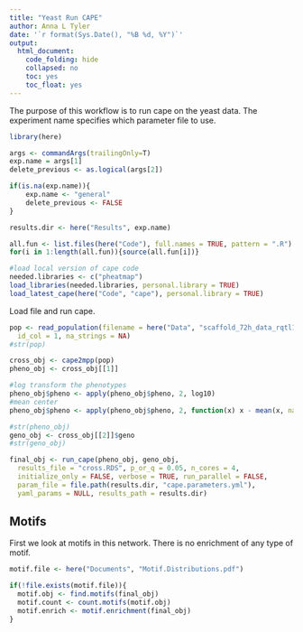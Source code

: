 ```yaml
---
title: "Yeast Run CAPE"
author: Anna L Tyler
date: '`r format(Sys.Date(), "%B %d, %Y")`'
output: 
  html_document:
    code_folding: hide
    collapsed: no
    toc: yes
    toc_float: yes
---
```


The purpose of this workflow is to run cape on the yeast data.
The experiment name specifies which parameter file to use.

```r
library(here)

args <- commandArgs(trailingOnly=T)
exp.name = args[1]
delete_previous <- as.logical(args[2])

if(is.na(exp.name)){
    exp.name <- "general"
    delete_previous <- FALSE
}

results.dir <- here("Results", exp.name)
```

```r
all.fun <- list.files(here("Code"), full.names = TRUE, pattern = ".R")
for(i in 1:length(all.fun)){source(all.fun[i])}
```

```r
#load local version of cape code
needed.libraries <- c("pheatmap")
load_libraries(needed.libraries, personal.library = TRUE)
load_latest_cape(here("Code", "cape"), personal.library = TRUE)
```


Load file and run cape.

```r
pop <- read_population(filename = here("Data", "scaffold_72h_data_rqtl1_form_new_11_16_21.csv"),
  id_col = 1, na_strings = NA)
#str(pop)

cross_obj <- cape2mpp(pop)
pheno_obj <- cross_obj[[1]]

#log transform the phenotypes
pheno_obj$pheno <- apply(pheno_obj$pheno, 2, log10)
#mean center
pheno_obj$pheno <- apply(pheno_obj$pheno, 2, function(x) x - mean(x, na.rm = TRUE))

#str(pheno_obj)
geno_obj <- cross_obj[[2]]$geno
#str(geno_obj)

```


```r
final_obj <- run_cape(pheno_obj, geno_obj, 
  results_file = "cross.RDS", p_or_q = 0.05, n_cores = 4, 
  initialize_only = FALSE, verbose = TRUE, run_parallel = FALSE, 
  param_file = file.path(results.dir, "cape.parameters.yml"), 
  yaml_params = NULL, results_path = results.dir)
```

## Motifs

First we look at motifs in this network. There is no enrichment of any 
type of motif.

```r
motif.file <- here("Documents", "Motif.Distributions.pdf")

if(!file.exists(motif.file)){
  motif.obj <- find.motifs(final_obj)
  motif.count <- count.motifs(motif.obj)
  motif.enrich <- motif.enrichment(final_obj)
}
```
